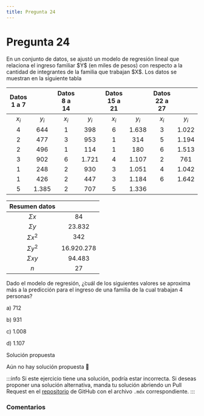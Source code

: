 ```yaml
---
title: Pregunta 24
---
```



# Pregunta 24

<div className="exercise">
En un conjunto de datos, se ajustó un modelo de regresión lineal que relaciona el ingreso familiar $Y$ (en miles de pesos) con respecto a la cantidad de integrantes de la familia que trabajan $X$. Los datos se muestran en la siguiente tabla

| Datos 1 a 7 |  | Datos 8 a 14 |  | Datos 15 a 21 |  | Datos 22 a 27 |  |
| :---: | :---: | :---: | :---: | :---: | :---: | :---: | :---: |
| $x_i$ | $y_i$ | $x_i$ | $y_i$ | $x_i$ | $y_i$ | $x_i$ | $y_i$ |
| 4 | 644 | 1 | 398 | 6 | 1.638 | 3 | 1.022 |
| 2 | 477 | 3 | 953 | 1 | 314 | 5 | 1.194 |
| 2 | 496 | 1 | 114 | 1 | 180 | 6 | 1.513 |
| 3 | 902 | 6 | 1.721 | 4 | 1.107 | 2 | 761 |
| 1 | 248 | 2 | 930 | 3 | 1.051 | 4 | 1.042 |
| 1 | 426 | 2 | 447 | 3 | 1.184 | 6 | 1.642 |
| 5 | 1.385 | 2 | 707 | 5 | 1.336 |  |  |

| Resumen datos |  |
| :---: | :---: |
| $\Sigma x$ | 84 |
| $\Sigma y$ | 23.832 |
| $\Sigma x^2$ | 342 |
| $\Sigma y^2$ | 16.920.278 |
| $\Sigma x y$ | 94.483 |
| $n$ | 27 |

Dado el modelo de regresión, ¿̇cuál de los siguientes valores se aproxima más a la predicción para el ingreso de una familia de la cual trabajan 4 personas?

a) 712

b) 931

c) 1.008

d) 1.107
</div>

<MDXDetails>
<summary>Solución propuesta</summary>

Aún no hay solución propuesta 🥲

:::info 
Si este ejercicio tiene una solución, podría estar incorrecta. Si deseas proponer una solución alternativa, manda tu solución abriendo
un Pull Request en el [repositorio](https://github.com/crow-rojas/apuntes-fundamentals/pulls) de GitHub con el archivo
`.mdx` correspondiente. 
:::

</MDXDetails>

### Comentarios

<Disqus
  url="https://crow-rojas.github.io/apuntes-fundamentals/docs/mathematics/probability-and-statistics/exercises/2017-1/p24"
  identifier="docs/mathematics/probability-and-statistics/exercises/2017-1/p24"
  title="2017-1 Probabilidades y Estadística - Pregunta 24"
/>

